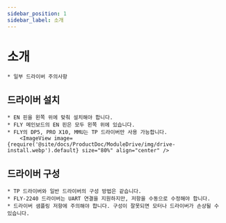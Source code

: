 ```yaml
---
sidebar_position: 1
sidebar_label: 소개
---
```


# 소개

    * 일부 드라이버 주의사항


## 드라이버 설치

    * EN 핀을 왼쪽 위에 맞춰 설치해야 합니다.
    * FLY 메인보드의 EN 핀은 모두 왼쪽 위에 있습니다.
    * FLY의 DP5, PRO X10, MMU는 TP 드라이버만 사용 가능합니다.
        <ImageView image={require('@site/docs/ProductDoc/ModuleDrive/img/drive-install.webp').default} size="80%" align="center" />

## 드라이버 구성

    * TP 드라이버와 일반 드라이버의 구성 방법은 같습니다.
    * FLY-2240 드라이버는 UART 연결을 지원하지만, 저항을 수동으로 수정해야 합니다.
    * 드라이버 샘플링 저항에 주의해야 합니다. 구성이 잘못되면 모터나 드라이버가 손상될 수 있습니다.
